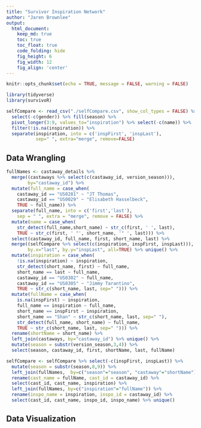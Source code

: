 ```yaml
---
title: "Survivor Inspiration Network"
author: "Jaren Brownlee"
output:
  html_document:  
    keep_md: true
    toc: true
    toc_float: true
    code_folding: hide
    fig_height: 6
    fig_width: 12
    fig_align: 'center'
---
```


```r
knitr::opts_chunk$set(echo = TRUE, message = FALSE, warning = FALSE)
```

```r
library(tidyverse)
library(survivoR)
```

```r
selfCompare <- read_csv("./selfCompare.csv", show_col_types = FALSE) %>% 
  select(-c(gender)) %>% fill(season) %>%
  pivot_longer(3:9, values_to="inspiration") %>% select(-c(name)) %>%
  filter(!is.na(inspiration)) %>%
  separate(inspiration, into = c('inspFirst', 'inspLast'),
           sep=" ", extra="merge", remove=FALSE)
```

## Data Wrangling

```r
fullNames <- castaway_details %>% 
  merge((castaways %>% select(c(castaway_id, version_season))), 
        by="castaway_id") %>%
  mutate(full_name = case_when(
    castaway_id == "US0281" ~ "JT Thomas", 
    castaway_id == "US0029" ~ "Elisabeth Hasselbeck",
    TRUE ~ full_name)) %>%
  separate(full_name, into = c('first','last'), 
    sep = " ", extra = "merge", remove = FALSE) %>%
  mutate(name = case_when(
    str_detect(full_name,short_name) ~ str_c(first, ' ', last),
    TRUE ~ str_c(first, ' "', short_name, '" ', last))) %>%
  select(castaway_id, full_name, first, short_name, last) %>%
  merge((selfCompare %>% select(c(inspiration, inspFirst, inspLast))),
        by.x="last", by.y="inspLast", all=TRUE) %>% unique() %>%
  mutate(inspiration = case_when(
    !is.na(inspiration) ~ inspiration,
    str_detect(short_name, first) ~ full_name,
    short_name == last ~ full_name,
    castaway_id == "US0302" ~ full_name,
    castaway_id == "US0305" ~ "Jimmy Tarantino",
    TRUE ~ str_c(short_name, last, sep=" "))) %>%
  mutate(fullName = case_when(
    is.na(inspFirst) ~ inspiration,
    full_name == inspiration ~ full_name,
    short_name == inspFirst ~ inspiration,
    short_name == "Shan" ~ str_c(short_name, last, sep=" "),
    str_detect(full_name, short_name) ~ full_name,
    TRUE ~ str_c(short_name, last, sep=" "))) %>%
  rename(shortName = short_name) %>%
  left_join(castaways, by="castaway_id") %>% unique() %>%
  mutate(season = substr(version_season,3,4)) %>%
  select(season, castaway_id, first, shortName, last, fullName)

selfCompare <- selfCompare %>% select(-c(inspFirst, inspLast)) %>% 
  mutate(season = substr(season,8,9)) %>%
  left_join(fullNames,  by=c("season"="season", "castaway"="shortName")) %>%
  rename(cast_name = fullName, cast_id = castaway_id) %>%
  select(cast_id, cast_name, inspiration) %>%
  left_join(fullNames, by=c("inspiration"="fullName")) %>%
  rename(inspo_name = inspiration, inspo_id = castaway_id) %>%
  select(cast_id, cast_name, inspo_id, inspo_name) %>% unique()
```

## Data Visualization

```r

```
